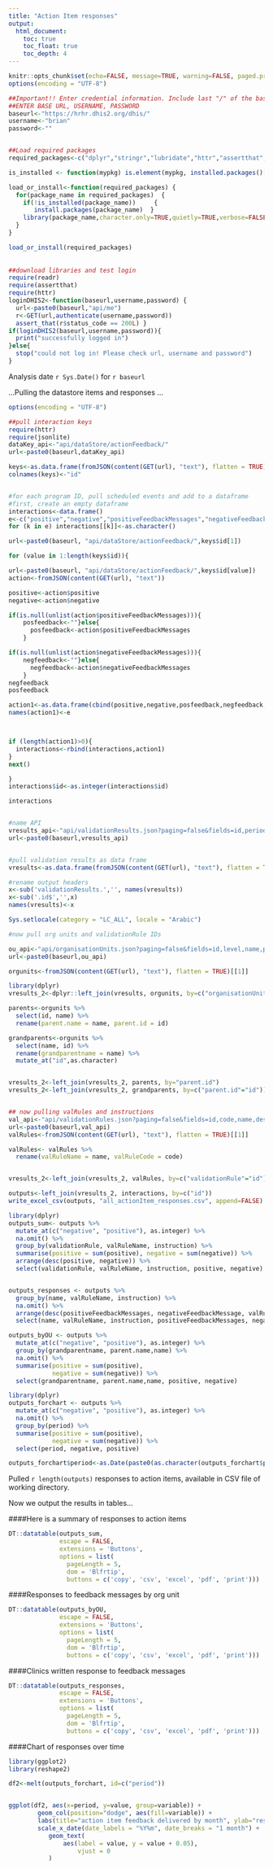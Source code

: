 ```yaml
---
title: "Action Item responses"
output: 
  html_document:
    toc: true
    toc_float: true
    toc_depth: 4
---
```


```r
knitr::opts_chunk$set(echo=FALSE, message=TRUE, warning=FALSE, paged.print=FALSE, fig.width = 7)
options(encoding = "UTF-8")

##Important!! Enter credential information. Include last "/" of the baseurl
##ENTER BASE URL, USERNAME, PASSWORD
baseurl<-"https://hrhr.dhis2.org/dhis/"
username<-"brian"
password<-""


##Load required packages
required_packages<-c("dplyr","stringr","lubridate","httr","assertthat","readr","stats","DT","ggplot2","utils","datasets","methods","base","knitr","reshape2")      

is_installed <- function(mypkg) is.element(mypkg, installed.packages()[,1])

load_or_install<-function(required_packages) {
  for(package_name in required_packages)  {
    if(!is_installed(package_name))     {
       install.packages(package_name)  }
    library(package_name,character.only=TRUE,quietly=TRUE,verbose=FALSE)
  }
}

load_or_install(required_packages)
  
  
##download libraries and test login
require(readr)
require(assertthat)
require(httr)
loginDHIS2<-function(baseurl,username,password) {
  url<-paste0(baseurl,"api/me")
  r<-GET(url,authenticate(username,password))
  assert_that(r$status_code == 200L) }
if(loginDHIS2(baseurl,username,password)){
  print("successfully logged in")
}else{
  stop("could not log in! Please check url, username and password")
}

```

Analysis date `r Sys.Date()` for `r baseurl`

...Pulling the datastore items and responses ...


```r
options(encoding = "UTF-8")

##pull interaction keys
require(httr)
require(jsonlite)
dataKey_api<-"api/dataStore/actionFeedback/"
url<-paste0(baseurl,dataKey_api)

keys<-as.data.frame(fromJSON(content(GET(url), "text"), flatten = TRUE), stringsAsFactors=FALSE)
colnames(keys)<-"id"


#for each program ID, pull scheduled events and add to a dataframe
#first, create an empty dataframe
interactions<-data.frame()
e<-c("positive","negative","positiveFeedbackMessages","negativeFeedbackMessage","id")
for (k in e) interactions[[k]]<-as.character()

url<-paste0(baseurl, "api/dataStore/actionFeedback/",keys$id[1])

for (value in 1:length(keys$id)){

url<-paste0(baseurl, "api/dataStore/actionFeedback/",keys$id[value])
action<-fromJSON(content(GET(url), "text"))

positive<-action$positive
negative<-action$negative

if(is.null(unlist(action$positiveFeedbackMessages))){
    posfeedback<-""}else{
      posfeedback<-action$positiveFeedbackMessages
    }

if(is.null(unlist(action$negativeFeedbackMessages))){
    negfeedback<-""}else{
      negfeedback<-action$negativeFeedbackMessages
    }
negfeedback
posfeedback

action1<-as.data.frame(cbind(positive,negative,posfeedback,negfeedback,"id"=keys$id[value]),stringsAsFactors=FALSE)
names(action1)<-e



if (length(action1)>0){
  interactions<-rbind(interactions,action1)
}
next()

}
interactions$id<-as.integer(interactions$id)

interactions



```



```r

#name API
vresults_api<-"api/validationResults.json?paging=false&fields=id,period,organisationUnit,created,validationRule"
url<-paste0(baseurl,vresults_api)


#pull validation results as data frame
vresults<-as.data.frame(fromJSON(content(GET(url), "text"), flatten = TRUE), stringsAsFactors=FALSE)

#rename output headers
x<-sub('validationResults.','', names(vresults))
x<-sub('.id$','',x)
names(vresults)<-x


```

```r

Sys.setlocale(category = "LC_ALL", locale = "Arabic")

#now pull org units and validationRule IDs

ou_api<-"api/organisationUnits.json?paging=false&fields=id,level,name,parent"
url<-paste0(baseurl,ou_api)

orgunits<-fromJSON(content(GET(url), "text"), flatten = TRUE)[[1]]

library(dplyr)
vresults_2<-dplyr::left_join(vresults, orgunits, by=c("organisationUnit"="id"))

parents<-orgunits %>%
  select(id, name) %>%
  rename(parent.name = name, parent.id = id)

grandparents<-orgunits %>%
  select(name, id) %>%
  rename(grandparentname = name) %>%
  mutate_at("id",as.character)


vresults_2<-left_join(vresults_2, parents, by="parent.id")
vresults_2<-left_join(vresults_2, grandparents, by=c("parent.id"="id"))


## now pulling valRules and instructions
val_api<-"api/validationRules.json?paging=false&fields=id,code,name,description,instruction"
url<-paste0(baseurl,val_api)
valRules<-fromJSON(content(GET(url), "text"), flatten = TRUE)[[1]]

valRules<- valRules %>%
  rename(valRuleName = name, valRuleCode = code)


vresults_2<-left_join(vresults_2, valRules, by=c("validationRule"="id"))


```


```r

outputs<-left_join(vresults_2, interactions, by=c("id"))
write_excel_csv(outputs, "all_actionItem_responses.csv", append=FALSE)

library(dplyr)
outputs_sum<- outputs %>%
  mutate_at(c("negative", "positive"), as.integer) %>%
  na.omit() %>%
  group_by(validationRule, valRuleName, instruction) %>%
  summarise(positive = sum(positive), negative = sum(negative)) %>%
  arrange(desc(positive, negative)) %>%
  select(validationRule, valRuleName, instruction, positive, negative)


outputs_responses <- outputs %>%
  group_by(name, valRuleName, instruction) %>%
  na.omit() %>%
  arrange(desc(positiveFeedbackMessages, negativeFeedbackMessage, valRuleName)) %>%
  select(name, valRuleName, instruction, positiveFeedbackMessages, negativeFeedbackMessage)

outputs_byOU <- outputs %>%
  mutate_at(c("negative", "positive"), as.integer) %>%
  group_by(grandparentname, parent.name,name) %>%
  na.omit() %>%
  summarise(positive = sum(positive), 
            negative = sum(negative)) %>%
  select(grandparentname, parent.name,name, positive, negative)

library(dplyr)
outputs_forchart <- outputs %>%
  mutate_at(c("negative", "positive"), as.integer) %>%
  na.omit() %>%
  group_by(period) %>%
  summarise(positive = sum(positive), 
            negative = sum(negative)) %>%
  select(period, negative, positive)

outputs_forchart$period<-as.Date(paste0(as.character(outputs_forchart$period), '01'), format='%Y%m%d')


```
Pulled `r length(outputs)` responses to action items, available in CSV file of working directory.

Now we output the results in tables...

####Here is a summary of responses to action items

```r
DT::datatable(outputs_sum, 
              escape = FALSE,
              extensions = 'Buttons', 
              options = list(
                pageLength = 5,
                dom = 'Blfrtip', 
                buttons = c('copy', 'csv', 'excel', 'pdf', 'print')))


```

####Responses to feedback messages by org unit
```r

DT::datatable(outputs_byOU,
              escape = FALSE,
              extensions = 'Buttons', 
              options = list(
                pageLength = 5,
                dom = 'Blfrtip', 
                buttons = c('copy', 'csv', 'excel', 'pdf', 'print')))


```

####Clinics written response to feedback messages
```r

DT::datatable(outputs_responses,
              escape = FALSE,
              extensions = 'Buttons', 
              options = list(
                pageLength = 5,
                dom = 'Blfrtip', 
                buttons = c('copy', 'csv', 'excel', 'pdf', 'print')))


```


####Chart of responses over time
```r

library(ggplot2)
library(reshape2)

df2<-melt(outputs_forchart, id=c("period"))


ggplot(df2, aes(x=period, y=value, group=variable)) +
        geom_col(position="dodge", aes(fill=variable)) +
        labs(title="action item feedback delivered by month", ylab="responses") +
        scale_x_date(date_labels = "%Y%m", date_breaks = "1 month") +
           geom_text(
               aes(label = value, y = value + 0.05),
                   vjust = 0
           )


```
